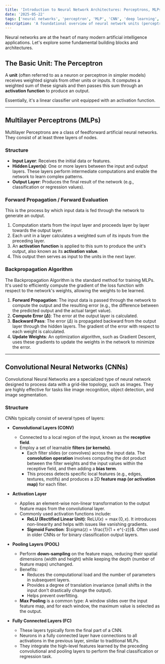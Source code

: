 ```yaml
---
title: 'Introduction to Neural Network Architectures: Perceptrons, MLPs, and CNNs'
date: '2025-05-22'
tags: ['neural networks', 'perceptron', 'MLP', 'CNN', 'deep learning', 'machine learning']
description: 'A foundational overview of neural network units (perceptrons), Multilayer Perceptrons (MLPs) including their structure and learning algorithms, and Convolutional Neural Networks (CNNs) with their distinct layers and operations.'
---
```


Neural networks are at the heart of many modern artificial intelligence applications. Let's explore some fundamental building blocks and architectures.

## The Basic Unit: The Perceptron

A **unit** (often referred to as a neuron or perceptron in simpler models) receives weighted signals from other units or inputs. It computes a weighted sum of these signals and then passes this sum through an **activation function** to produce an output.

Essentially, it's a linear classifier unit equipped with an activation function.

---

## Multilayer Perceptrons (MLPs)

Multilayer Perceptrons are a class of feedforward artificial neural networks. They consist of at least three layers of nodes.

### Structure

-   **Input Layer**: Receives the initial data or features.
-   **Hidden Layer(s)**: One or more layers between the input and output layers. These layers perform intermediate computations and enable the network to learn complex patterns.
-   **Output Layer**: Produces the final result of the network (e.g., classification or regression values).

### Forward Propagation / Forward Evaluation

This is the process by which input data is fed through the network to generate an output.
1.  Computation starts from the input layer and proceeds layer by layer towards the output layer.
2.  Each unit in a layer calculates a weighted sum of its inputs from the preceding layer.
3.  An **activation function** is applied to this sum to produce the unit's output, also known as its **activation value**.
4.  This output then serves as input to the units in the next layer.

### Backpropagation Algorithm

The Backpropagation Algorithm is the standard method for training MLPs. It's used to efficiently compute the gradient of the loss function with respect to the network's weights, allowing the weights to be learned.
1.  **Forward Propagation**: The input data is passed through the network to compute the output and the resulting error (e.g., the difference between the predicted output and the actual target value).
2.  **Compute Error ($\Delta$)**: The error at the output layer is calculated.
3.  **Backward Pass**: The error ($\Delta$) is propagated backward from the output layer through the hidden layers. The gradient of the error with respect to each weight is calculated.
4.  **Update Weights**: An optimization algorithm, such as Gradient Descent, uses these gradients to update the weights in the network to minimize the error.

---

## Convolutional Neural Networks (CNNs)

Convolutional Neural Networks are a specialized type of neural network designed to process data with a grid-like topology, such as images. They are highly effective for tasks like image recognition, object detection, and image segmentation.

### Structure

CNNs typically consist of several types of layers:

-   **Convolutional Layers (CONV)**
    -   Connected to a local region of the input, known as the **receptive field**.
    -   Employ a set of learnable **filters (or kernels)**.
        -   Each filter slides (or convolves) across the input data. The **convolution operation** involves computing the dot product between the filter weights and the input values within the receptive field, and then adding a **bias term**.
        -   This process detects specific local features (e.g., edges, textures, motifs) and produces a 2D **feature map (or activation map)** for each filter.

-   **Activation Layer**
    -   Applies an element-wise non-linear transformation to the output feature maps from the convolutional layer.
    -   Commonly used activation functions include:
        -   **ReLU (Rectified Linear Unit)**: $\text{ReLU}(x) = \max(0, x)$. It introduces non-linearity and helps with issues like vanishing gradients.
        -   **Sigmoid Function**: $\sigma(z) = \frac{1}{1 + e^{-z}}$. Often used in older CNNs or for binary classification output layers.

-   **Pooling Layers (POOL)**
    -   Perform **down-sampling** on the feature maps, reducing their spatial dimensions (width and height) while keeping the depth (number of feature maps) unchanged.
    -   Benefits:
        -   Reduces the computational load and the number of parameters in subsequent layers.
        -   Provides a degree of translation invariance (small shifts in the input don't drastically change the output).
        -   Helps prevent overfitting.
    -   **Max Pooling** is a common type: A window slides over the input feature map, and for each window, the maximum value is selected as the output.

-   **Fully Connected Layers (FC)**
    -   These layers typically form the final part of a CNN.
    -   Neurons in a fully connected layer have connections to all activations in the previous layer, similar to traditional MLPs.
    -   They integrate the high-level features learned by the preceding convolutional and pooling layers to perform the final classification or regression task.
